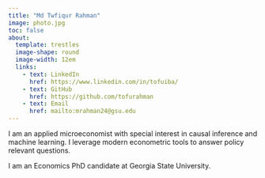 ```yaml
---
title: "Md Twfiqur Rahman"
image: photo.jpg
toc: false
about: 
  template: trestles
  image-shape: round
  image-width: 12em
  links:
    - text: LinkedIn
      href: https://www.linkedin.com/in/tofuiba/
    - text: GitHub
      href: https://github.com/tofurahman
    - text: Email
      href: mailto:mrahman24@gsu.edu
---
```


I am an applied microeconomist with special interest in causal inference and machine learning. I leverage modern econometric tools to answer policy relevant questions.

I am an Economics PhD candidate at Georgia State University.
